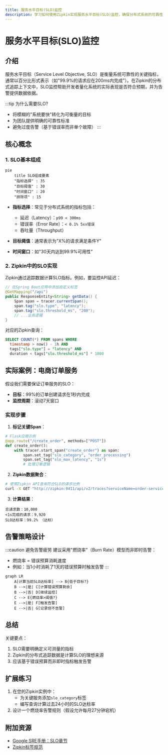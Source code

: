 ```yaml
---
title: 服务水平目标(SLO)监控
description: 学习如何使用Zipkin实现服务水平目标(SLO)监控，确保分布式系统的可靠性并设置有效的告警策略。
---
```


# 服务水平目标(SLO)监控

## 介绍

服务水平目标（Service Level Objective, SLO）是衡量系统可靠性的关键指标，通常以百分比形式表示（如"99.9%的请求应在200ms内完成"）。在Zipkin的分布式追踪上下文中，SLO监控帮助开发者量化系统的实际表现是否符合预期，并为告警提供数据依据。

:::tip 为什么需要SLO?
- 将模糊的"系统要快"转化为可衡量的目标
- 为团队提供明确的可靠性标准
- 避免过度告警（基于错误率而非单个故障）
:::

## 核心概念

### 1. SLO基本组成

```mermaid
pie
    title SLO组成要素
    "指标选择" : 35
    "目标阈值" : 30
    "时间窗口" : 20
    "排除项" : 15
```

- **指标选择**：常见于分布式系统的指标包括：
  - 延迟（Latency）：`p99 < 300ms`
  - 错误率（Error Rate）：`< 0.1% 5xx错误`
  - 吞吐量（Throughput）

- **目标阈值**：通常表示为"X%的请求满足条件Y"
- **时间窗口**：如"30天内达到99.9%可用性"

### 2. Zipkin中的SLO实现

Zipkin通过追踪数据计算SLO指标。例如，要监控API延迟：

```java
// 在Spring Boot应用中添加自定义标签
@GetMapping("/api")
public ResponseEntity<String> getData() {
    Span span = tracer.currentSpan();
    span.tag("slo.type", "latency");
    span.tag("slo.threshold_ms", "200");
    // ...业务逻辑
}
```

对应的Zipkin查询：
```sql
SELECT COUNT(*) FROM spans WHERE 
  timestamp > now() - 1h AND
  tags["slo.type"] = "latency" AND
  duration < tags["slo.threshold_ms"] * 1000
```

## 实际案例：电商订单服务

假设我们需要保证订单服务的SLO：
- **目标**：99%的订单创建请求在1秒内完成
- **监控周期**：滚动7天窗口

### 实现步骤

1. **标记关键Span**：
```python
# Flask应用示例
@app.route("/create_order", methods=["POST"])
def create_order():
    with tracer.start_span("create_order") as span:
        span.set_tag("slo_category", "order_processing")
        span.set_tag("slo_max_latency", "1s")
        # 处理订单逻辑
```

2. **Zipkin数据聚合**：
```bash
# 使用Zipkin API查询符合SLO的请求比例
curl -X GET "http://zipkin:9411/api/v2/traces?serviceName=order-service&annotationQuery=slo_category=order_processing"
```

3. **计算结果**：
```
总请求数：10,000
<1s完成的请求：9,920
SLO达标率：99.2% （达标）
```

## 告警策略设计

:::caution 避免告警疲劳
建议采用"燃烧率"（Burn Rate）模型而非即时告警：
- 燃烧率 = 错误预算消耗速度
- 例如：当1小时消耗了1天的错误预算时触发告警
:::

```mermaid
graph LR
    A[计算当前SLO达标率] --> B{低于目标?}
    B -->|是| C[计算错误预算剩余]
    B -->|否| D[继续监控]
    C --> E{燃烧率>阈值?}
    E -->|是| F[触发告警]
    E -->|否| G[记录但不告警]
```

## 总结

关键要点：
1. SLO需要明确定义可测量的指标
2. Zipkin的分布式追踪数据是计算SLO的理想来源
3. 应该基于错误预算而非即时指标触发告警

## 扩展练习

1. 在您的Zipkin实例中：
   - 为关键服务添加`slo_category`标签
   - 编写查询计算过去24小时的SLO达标率
2. 设计一个燃烧率告警规则（假设允许每月27分钟宕机）

## 附加资源

- [Google SRE手册：SLO章节](https://sre.google/workbook/slo-document/)
- [Zipkin标签规范](https://zipkin.io/pages/instrumenting.html)